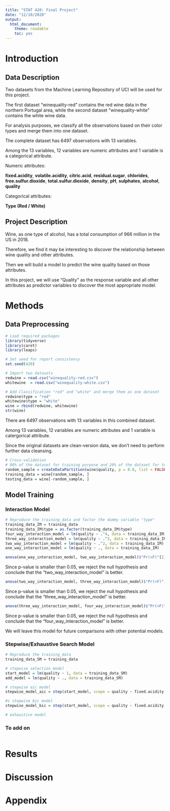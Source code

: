 ```yaml
---
title: "STAT 420: Final Project"
date: "12/10/2020"
output:
  html_document:
    theme: readable
    toc: yes
---
```


# Introduction

## Data Description

Two datasets from the Machine Learning Repository of UCI will be used for this project.

The first dataset "winequality-red" contains the red wine data in the northern Portugal area, while the second dataset "winequality-white" contains the white wine data. 

For analysis purposes, we classify all the observations based on their color types and merge them into one dataset.

The complete dataset has 6497 observations with 13 variables. 

Among the 13 variables, 12 variables are numeric attributes and 1 variable is a categorical attribute.

Numeric attributes: 

**fixed.acidity**, **volatile.acidity**, **citric.acid**, **residual.sugar**, **chlorides**, **free.sulfur.dioxide**, **total.sulfur.dioxide**, **density**, **pH**, **sulphates**, **alcohol**, **quality**   

Categorical attributes:

**Type (Red / White)**

## Project Description

Wine, as one type of alcohol, has a total consumption of 966 million in the US in 2018. 
  
Therefore, we find it may be interesting to discover the relationship between wine quality and other attributes. 
  
Then we will build a model to predict the wine quality based on those attributes. 
  
In this project, we will use "Quality" as the response variable and all other attributes as predictor variables to discover the most appropriate model.

# Methods

## Data Preprocessing

```r
# Load required packages
library(tidyverse)
library(caret)
library(leaps)

# Set seed for report consistency
set.seed(420)
```

```r
# Import two datasets
redwine = read.csv("winequality-red.csv")
whitewine  = read.csv("winequality-white.csv")

# Add Classification "red" and "white" and merge them as one dataset
redwine$type = "red"
whitewine$type = "white"
wine = rbind(redwine, whitewine)
str(wine)
```

There are 6497 observations with 13 variables in this combined dataset.

Among 13 variables, 12 variables are numeric attributes and 1 variable is catergorical attribute.

Since the original datasets are clean-version data, we don't need to perform further data cleansing.

```r
# Cross-validation
# 80% of the dataset for training purpose and 20% of the dataset for testing purpose
random_sample = createDataPartition(wine$quality, p = 0.8, list = FALSE)
training_data = wine[random_sample, ]
testing_data = wine[-random_sample, ]
```

## Model Training

### Interaction Model

```r
# Reproduce the training_data and factor the dummy variable "type"
training_data_IM = training_data
training_data_IM$type = as.factor(training_data_IM$type)
four_way_interaction_model = lm(quality ~ .^4, data = training_data_IM)
three_way_interaction_model = lm(quality ~ .^3, data = training_data_IM)
two_way_interaction_model = lm(quality ~ .^2, data = training_data_IM)
one_way_interaction_model = lm(quality ~ ., data = training_data_IM)
```

```r
anova(one_way_interaction_model, two_way_interaction_model)$"Pr(>F)"[2]
```

Since p-value is smaller than 0.05, we reject the null hypothesis and conclude that the "two_way_interaction_model" is better.

```r
anova(two_way_interaction_model, three_way_interaction_model)$"Pr(>F)"[2]
```

Since p-value is smaller than 0.05, we reject the null hypothesis and conclude that the "three_way_interaction_model" is better.

```r
anova(three_way_interaction_model, four_way_interaction_model)$"Pr(>F)"[2]
```

Since p-value is smaller than 0.05, we reject the null hypothesis and conclude that the "four_way_interaction_model" is better.

We will leave this model for future comparisons with other potential models.

### Stepwise/Exhaustive Search Model

```r
# Reproduce the training_data
training_data_SM = training_data

# stepwise selection model
start_model = lm(quality ~ 1, data = training_data_SM)
add_model = lm(quality ~ ., data = training_data_SM)

# stepwise aic model
stepwise_model_aic = step(start_model, scope = quality ~ fixed.acidity + volatile.acidity + citric.acid + residual.sugar + chlorides + free.sulfur.dioxide + total.sulfur.dioxide + density + pH + sulphates + alcohol + type, direction = "both", trace = 0)

#s stepwise bic model
stepwise_model_bic = step(start_model, scope = quality ~ fixed.acidity + volatile.acidity + citric.acid + residual.sugar + chlorides + free.sulfur.dioxide + total.sulfur.dioxide + density + pH + sulphates + alcohol + type, direction = "both", trace = 0, k = log(length(resid(add_model))))

# exhaustive model

```

### To add on

```r

```

# Results

# Discussion

# Appendix